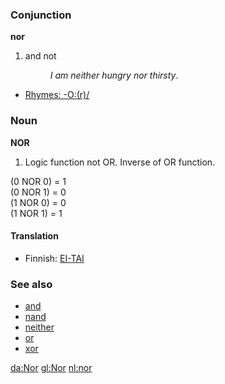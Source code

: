 ===Conjunction===
'''nor'''

# and not
#: ''I am neither hungry nor thirsty''.

*[[Rhymes:English:-O:(r)/|Rhymes: -O:(r)/]]

===Noun===
'''NOR'''
#Logic function not OR. Inverse of OR function.

(0 NOR 0) = 1<br>
(0 NOR 1) = 0<br>
(1 NOR 0) = 0<br>
(1 NOR 1) = 1<br>

====Translation====

*Finnish: [[EI-TAI]]

===See also===
*[[and]]
*[[nand]]
*[[neither]]
*[[or]]
*[[xor]]

[[da:Nor]]
[[gl:Nor]]
[[nl:nor]]